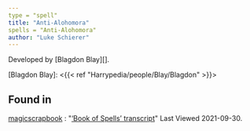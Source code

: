 ```yaml
---
type = "spell"
title: "Anti-Alohomora"
spells = "Anti-Alohomora"
author: "Luke Schierer"
---
```


Developed by [Blagdon Blay][].

[Blagdon Blay]: <{{< ref "Harrypedia/people/Blay/Blagdon" >}}>

## Found in

[magicscrapbook](https://magicscrapbook.tumblr.com/)
:   "[‘Book of Spells’ transcript](https://magicscrapbook.tumblr.com/post/162085200042/book-of-spells-transcript)"
    Last Viewed 2021-09-30.

